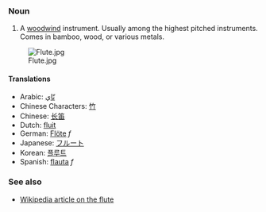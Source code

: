 ===Noun===

#A [[woodwind]] instrument.  Usually among the highest pitched instruments.  Comes in bamboo, wood, or various metals.

[[Image:Flute.jpg]]

====Translations====
*Arabic: [[نّاي]]
*Chinese Characters: [[竹]]
*Chinese: [[长笛]]
*Dutch: [[fluit]]
*German: [[Flöte]] ''f''
*Japanese: [[フルート]]
*Korean: [[플루트]]
*Spanish: [[flauta]] ''f''

=== See also ===

* [[w:flute|Wikipedia article on the flute]]